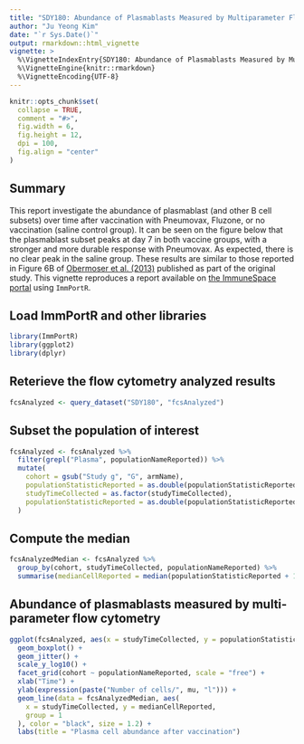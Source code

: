 ```yaml
---
title: "SDY180: Abundance of Plasmablasts Measured by Multiparameter Flow Cytometry"
author: "Ju Yeong Kim"
date: "`r Sys.Date()`"
output: rmarkdown::html_vignette
vignette: >
  %\VignetteIndexEntry{SDY180: Abundance of Plasmablasts Measured by Multiparameter Flow Cytometry}
  %\VignetteEngine{knitr::rmarkdown}
  %\VignetteEncoding{UTF-8}
---
```


```r
knitr::opts_chunk$set(
  collapse = TRUE,
  comment = "#>",
  fig.width = 6,
  fig.height = 12,
  dpi = 100,
  fig.align = "center"
)
```



## Summary

This report investigate the abundance of plasmablast (and other B cell subsets) over time after vaccination with Pneumovax, Fluzone, or no vaccination (saline control group).  It can be seen on the figure below that the plasmablast subset peaks at day 7 in both vaccine groups, with a stronger and more durable response with Pneumovax. As expected, there is no clear peak in the saline group. These results are similar to those reported in Figure 6B of [Obermoser et al. (2013)](http://www.ncbi.nlm.nih.gov/pmc/articles/PMC3681204/) published as part of the original study. This vignette reproduces a report available on [the ImmuneSpace portal](https://www.immunespace.org/reports/Studies/SDY180/runReport.view?reportId=module%3ASDY180%2Freports%2Fschemas%2Fstudy%2Fdemographics%2Fplasmablast_abundance.Rmd) using `ImmPortR`.



## Load ImmPortR and other libraries

```r
library(ImmPortR)
library(ggplot2)
library(dplyr)
```

## Reterieve the flow cytometry analyzed results

```r
fcsAnalyzed <- query_dataset("SDY180", "fcsAnalyzed")
```



## Subset the population of interest

```r
fcsAnalyzed <- fcsAnalyzed %>% 
  filter(grepl("Plasma", populationNameReported)) %>% 
  mutate(
    cohort = gsub("Study g", "G", armName),
    populationStatisticReported = as.double(populationStatisticReported),
    studyTimeCollected = as.factor(studyTimeCollected),
    populationStatisticReported = as.double(populationStatisticReported)
  )
```



## Compute the median

```r
fcsAnalyzedMedian <- fcsAnalyzed %>% 
  group_by(cohort, studyTimeCollected, populationNameReported) %>% 
  summarise(medianCellReported = median(populationStatisticReported + 1, na.rm = TRUE))
```



## Abundance of plasmablasts measured by multi-parameter flow cytometry

```r
ggplot(fcsAnalyzed, aes(x = studyTimeCollected, y = populationStatisticReported + 1)) +
  geom_boxplot() +
  geom_jitter() +
  scale_y_log10() +
  facet_grid(cohort ~ populationNameReported, scale = "free") +
  xlab("Time") +
  ylab(expression(paste("Number of cells/", mu, "l"))) +
  geom_line(data = fcsAnalyzedMedian, aes(
    x = studyTimeCollected, y = medianCellReported,
    group = 1
  ), color = "black", size = 1.2) +
  labs(title = "Plasma cell abundance after vaccination")
```

